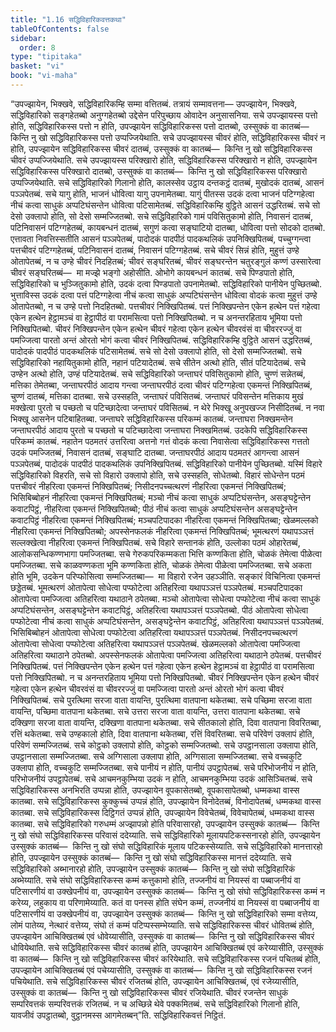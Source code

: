 ```yaml
---
title: "1.16 सद्धिविहारिकवत्तकथा"
tableOfContents: false
sidebar:
  order: 8
type: "tipitaka"
basket: "vi"
book: "vi-maha"
---
```



<DynamicBreadcrumb />

<Division number="67" book="vi-maha">

<Paragraph number="271" book="vi-maha">
“उपज्झायेन, भिक्खवे, सद्धिविहारिकम्हि सम्मा वत्तितब्बं. तत्रायं सम्मावत्तना—
</Paragraph>

<Paragraph number="272" book="vi-maha">
उपज्झायेन, भिक्खवे, सद्धिविहारिको सङ्गहेतब्बो अनुग्गहेतब्बो उद्देसेन परिपुच्छाय ओवादेन अनुसासनिया. सचे उपज्झायस्स पत्तो होति, सद्धिविहारिकस्स पत्तो न होति, उपज्झायेन सद्धिविहारिकस्स पत्तो दातब्बो, उस्सुक्कं वा कातब्बं—  किन्ति नु खो सद्धिविहारिकस्स पत्तो उप्पज्जियेथाति. सचे उपज्झायस्स चीवरं होति, सद्धिविहारिकस्स चीवरं न होति, उपज्झायेन सद्धिविहारिकस्स चीवरं दातब्बं, उस्सुक्कं वा कातब्बं—  किन्ति नु खो सद्धिविहारिकस्स चीवरं उप्पज्जियेथाति. सचे उपज्झायस्स परिक्खारो होति, सद्धिविहारिकस्स परिक्खारो न होति, उपज्झायेन सद्धिविहारिकस्स परिक्खारो दातब्बो, उस्सुक्कं वा कातब्बं—  किन्ति नु खो सद्धिविहारिकस्स परिक्खारो उप्पज्जियेथाति.
</Paragraph>

<Paragraph number="273" book="vi-maha">
सचे सद्धिविहारिको गिलानो होति, कालस्सेव उट्ठाय दन्तकट्ठं दातब्बं, मुखोदकं दातब्बं, आसनं पञ्ञपेतब्बं. सचे यागु होति, भाजनं धोवित्वा यागु उपनामेतब्बा. यागुं पीतस्स उदकं दत्वा भाजनं पटिग्गहेत्वा नीचं कत्वा साधुकं अप्पटिघंसन्तेन धोवित्वा पटिसामेतब्बं. सद्धिविहारिकम्हि वुट्ठिते आसनं उद्धरितब्बं. सचे सो देसो उक्लापो होति, सो देसो सम्मज्जितब्बो.
</Paragraph>

<Paragraph number="274" book="vi-maha">
सचे सद्धिविहारिको गामं पविसितुकामो होति, निवासनं दातब्बं, पटिनिवासनं पटिग्गहेतब्बं, कायबन्धनं दातब्बं, सगुणं कत्वा सङ्घाटियो दातब्बा, धोवित्वा पत्तो सोदको दातब्बो. एत्तावता निवत्तिस्सतीति आसनं पञ्ञपेतब्बं, पादोदकं पादपीठं पादकथलिकं उपनिक्खिपितब्बं, पच्चुग्गन्त्वा पत्तचीवरं पटिग्गहेतब्बं, पटिनिवासनं दातब्बं, निवासनं पटिग्गहेतब्बं. सचे चीवरं सिन्नं होति, मुहुत्तं उण्हे ओतापेतब्बं, न च उण्हे चीवरं निदहितब्बं; चीवरं सङ्घरितब्बं, चीवरं सङ्घरन्तेन चतुरङ्गुलं कण्णं उस्सारेत्वा चीवरं सङ्घरितब्बं—  मा मज्झे भङ्गो अहोसीति. ओभोगे कायबन्धनं कातब्बं.
</Paragraph>

<Paragraph number="275" book="vi-maha">
सचे पिण्डपातो होति, सद्धिविहारिको च भुञ्जितुकामो होति, उदकं दत्वा पिण्डपातो उपनामेतब्बो. सद्धिविहारिको पानीयेन पुच्छितब्बो. भुत्ताविस्स उदकं दत्वा पत्तं पटिग्गहेत्वा नीचं कत्वा साधुकं अप्पटिघंसन्तेन धोवित्वा वोदकं कत्वा मुहुत्तं उण्हे ओतापेतब्बो, न च उण्हे पत्तो निदहितब्बो. पत्तचीवरं निक्खिपितब्बं. पत्तं निक्खिपन्तेन एकेन हत्थेन पत्तं गहेत्वा एकेन हत्थेन हेट्ठामञ्चं वा हेट्ठापीठं वा परामसित्वा पत्तो निक्खिपितब्बो. न च अनन्तरहिताय भूमिया पत्तो निक्खिपितब्बो. चीवरं निक्खिपन्तेन एकेन हत्थेन चीवरं गहेत्वा एकेन हत्थेन चीवरवंसं वा चीवररज्जुं वा पमज्जित्वा पारतो अन्तं ओरतो भोगं कत्वा चीवरं निक्खिपितब्बं. सद्धिविहारिकम्हि वुट्ठिते आसनं उद्धरितब्बं, पादोदकं पादपीठं पादकथलिकं पटिसामेतब्बं. सचे सो देसो उक्लापो होति, सो देसो सम्मज्जितब्बो.
</Paragraph>

<Paragraph number="276" book="vi-maha">
सचे सद्धिविहारिको नहायितुकामो होति, नहानं पटियादेतब्बं. सचे सीतेन अत्थो होति, सीतं पटियादेतब्बं. सचे उण्हेन अत्थो होति, उण्हं पटियादेतब्बं.
</Paragraph>

<Paragraph number="277" book="vi-maha">
सचे सद्धिविहारिको जन्ताघरं पविसितुकामो होति, चुण्णं सन्नेतब्बं, मत्तिका तेमेतब्बा, जन्ताघरपीठं आदाय गन्त्वा जन्ताघरपीठं दत्वा चीवरं पटिग्गहेत्वा एकमन्तं निक्खिपितब्बं, चुण्णं दातब्बं, मत्तिका दातब्बा. सचे उस्सहति, जन्ताघरं पविसितब्बं. जन्ताघरं पविसन्तेन मत्तिकाय मुखं मक्खेत्वा पुरतो च पच्छतो च पटिच्छादेत्वा जन्ताघरं पविसितब्बं. न थेरे भिक्खू अनुपखज्ज निसीदितब्बं. न नवा भिक्खू आसनेन पटिबाहितब्बा. जन्ताघरे सद्धिविहारिकस्स परिकम्मं कातब्बं. जन्ताघरा निक्खमन्तेन जन्ताघरपीठं आदाय पुरतो च पच्छतो च पटिच्छादेत्वा जन्ताघरा निक्खमितब्बं.
</Paragraph>

<Paragraph number="278" book="vi-maha">
उदकेपि सद्धिविहारिकस्स परिकम्मं कातब्बं. नहातेन पठमतरं उत्तरित्वा अत्तनो गत्तं वोदकं कत्वा निवासेत्वा सद्धिविहारिकस्स गत्ततो उदकं पमज्जितब्बं, निवासनं दातब्बं, सङ्घाटि दातब्बा. जन्ताघरपीठं आदाय पठमतरं आगन्त्वा आसनं पञ्ञपेतब्बं, पादोदकं पादपीठं पादकथलिकं उपनिक्खिपितब्बं. सद्धिविहारिको पानीयेन पुच्छितब्बो.
</Paragraph>

<Paragraph number="279" book="vi-maha">
यस्मिं विहारे सद्धिविहारिको विहरति, सचे सो विहारो उक्लापो होति, सचे उस्सहति, सोधेतब्बो. विहारं सोधेन्तेन पठमं पत्तचीवरं नीहरित्वा एकमन्तं निक्खिपितब्बं; निसीदनपच्चत्थरणं नीहरित्वा एकमन्तं निक्खिपितब्बं; भिसिबिब्बोहनं नीहरित्वा एकमन्तं निक्खिपितब्बं; मञ्चो नीचं कत्वा साधुकं अप्पटिघंसन्तेन, असङ्घट्टेन्तेन कवाटपिट्ठं, नीहरित्वा एकमन्तं निक्खिपितब्बो; पीठं नीचं कत्वा साधुकं अप्पटिघंसन्तेन असङ्घट्टेन्तेन कवाटपिट्ठं नीहरित्वा एकमन्तं निक्खिपितब्बं; मञ्चपटिपादका नीहरित्वा एकमन्तं निक्खिपितब्बा; खेळमल्लको नीहरित्वा एकमन्तं निक्खिपितब्बो; अपस्सेनफलकं नीहरित्वा एकमन्तं निक्खिपितब्बं; भूमत्थरणं यथापञ्ञत्तं सल्लक्खेत्वा नीहरित्वा एकमन्तं निक्खिपितब्बं. सचे विहारे सन्तानकं होति, उल्लोका पठमं ओहारेतब्बं, आलोकसन्धिकण्णभागा पमज्जितब्बा. सचे गेरुकपरिकम्मकता भित्ति कण्णकिता होति, चोळकं तेमेत्वा पीळेत्वा पमज्जितब्बा. सचे काळवण्णकता भूमि कण्णकिता होति, चोळकं तेमेत्वा पीळेत्वा पमज्जितब्बा. सचे अकता होति भूमि, उदकेन परिप्फोसित्वा सम्मज्जितब्बा—  मा विहारो रजेन उहञ्ञीति. सङ्कारं विचिनित्वा एकमन्तं छड्डेतब्बं.
</Paragraph>

<Paragraph number="280" book="vi-maha">
भूमत्थरणं ओतापेत्वा सोधेत्वा पप्फोटेत्वा अतिहरित्वा यथापञ्ञत्तं पञ्ञपेतब्बं. मञ्चपटिपादका ओतापेत्वा पमज्जित्वा अतिहरित्वा यथाठाने ठपेतब्बा. मञ्चो ओतापेत्वा सोधेत्वा पप्फोटेत्वा नीचं कत्वा साधुकं अप्पटिघंसन्तेन, असङ्घट्टेन्तेन कवाटपिट्ठं, अतिहरित्वा यथापञ्ञत्तं पञ्ञपेतब्बो. पीठं ओतापेत्वा सोधेत्वा पप्फोटेत्वा नीचं कत्वा साधुकं अप्पटिघंसन्तेन, असङ्घट्टेन्तेन कवाटपिट्ठं, अतिहरित्वा यथापञ्ञत्तं पञ्ञपेतब्बं. भिसिबिब्बोहनं ओतापेत्वा सोधेत्वा पप्फोटेत्वा अतिहरित्वा यथापञ्ञत्तं पञ्ञपेतब्बं. निसीदनपच्चत्थरणं ओतापेत्वा सोधेत्वा पप्फोटेत्वा अतिहरित्वा यथापञ्ञत्तं पञ्ञपेतब्बं. खेळमल्लको ओतापेत्वा पमज्जित्वा अतिहरित्वा यथाठाने ठपेतब्बो. अपस्सेनफलकं ओतापेत्वा पमज्जित्वा अतिहरित्वा यथाठाने ठपेतब्बं. पत्तचीवरं निक्खिपितब्बं. पत्तं निक्खिपन्तेन एकेन हत्थेन पत्तं गहेत्वा एकेन हत्थेन हेट्ठामञ्चं वा हेट्ठापीठं वा परामसित्वा पत्तो निक्खिपितब्बो. न च अनन्तरहिताय भूमिया पत्तो निक्खिपितब्बो. चीवरं निक्खिपन्तेन एकेन हत्थेन चीवरं गहेत्वा एकेन हत्थेन चीवरवंसं वा चीवररज्जुं वा पमज्जित्वा पारतो अन्तं ओरतो भोगं कत्वा चीवरं निक्खिपितब्बं.
</Paragraph>

<Paragraph number="281" book="vi-maha">
सचे पुरत्थिमा सरजा वाता वायन्ति, पुरत्थिमा वातपाना थकेतब्बा. सचे पच्छिमा सरजा वाता वायन्ति, पच्छिमा वातपाना थकेतब्बा. सचे उत्तरा सरजा वाता वायन्ति, उत्तरा वातपाना थकेतब्बा. सचे दक्खिणा सरजा वाता वायन्ति, दक्खिणा वातपाना थकेतब्बा. सचे सीतकालो होति, दिवा वातपाना विवरितब्बा, रत्तिं थकेतब्बा. सचे उण्हकालो होति, दिवा वातपाना थकेतब्बा, रत्तिं विवरितब्बा.
</Paragraph>

<Paragraph number="282" book="vi-maha">
सचे परिवेणं उक्लापं होति, परिवेणं सम्मज्जितब्बं. सचे कोट्ठको उक्लापो होति, कोट्ठको सम्मज्जितब्बो. सचे उपट्ठानसाला उक्लापा होति, उपट्ठानसाला सम्मज्जितब्बा. सचे अग्गिसाला उक्लापा होति, अग्गिसाला सम्मज्जितब्बा. सचे वच्चकुटि उक्लापा होति, वच्चकुटि सम्मज्जितब्बा. सचे पानीयं न होति, पानीयं उपट्ठापेतब्बं. सचे परिभोजनीयं न होति, परिभोजनीयं उपट्ठापेतब्बं. सचे आचमनकुम्भिया उदकं न होति, आचमनकुम्भिया उदकं आसिञ्चितब्बं.
</Paragraph>

<Paragraph number="283" book="vi-maha">
सचे सद्धिविहारिकस्स अनभिरति उप्पन्ना होति, उपज्झायेन वूपकासेतब्बो, वूपकासापेतब्बो, धम्मकथा वास्स कातब्बा. सचे सद्धिविहारिकस्स कुक्कुच्चं उप्पन्नं होति, उपज्झायेन विनोदेतब्बं, विनोदापेतब्बं, धम्मकथा वास्स कातब्बा. सचे सद्धिविहारिकस्स दिट्ठिगतं उप्पन्नं होति, उपज्झायेन विवेचेतब्बं, विवेचापेतब्बं, धम्मकथा वास्स कातब्बा. सचे सद्धिविहारिको गरुधम्मं अज्झापन्नो होति परिवासारहो, उपज्झायेन उस्सुक्कं कातब्बं—  किन्ति नु खो संघो सद्धिविहारिकस्स परिवासं ददेय्याति. सचे सद्धिविहारिको मूलायपटिकस्सनारहो होति, उपज्झायेन उस्सुक्कं कातब्बं—  किन्ति नु खो संघो सद्धिविहारिकं मूलाय पटिकस्सेय्याति. सचे सद्धिविहारिको मानत्तारहो होति, उपज्झायेन उस्सुक्कं कातब्बं—  किन्ति नु खो संघो सद्धिविहारिकस्स मानत्तं ददेय्याति. सचे सद्धिविहारिको अब्भानारहो होति, उपज्झायेन उस्सुक्कं कातब्बं—  किन्ति नु खो संघो सद्धिविहारिकं अब्भेय्याति. सचे संघो सद्धिविहारिकस्स कम्मं कत्तुकामो होति, तज्जनीयं वा नियस्सं वा पब्बाजनीयं वा पटिसारणीयं वा उक्खेपनीयं वा, उपज्झायेन उस्सुक्कं कातब्बं—  किन्ति नु खो संघो सद्धिविहारिकस्स कम्मं न करेय्य, लहुकाय वा परिणामेय्याति. कतं वा पनस्स होति संघेन कम्मं, तज्जनीयं वा नियस्सं वा पब्बाजनीयं वा पटिसारणीयं वा उक्खेपनीयं वा, उपज्झायेन उस्सुक्कं कातब्बं—  किन्ति नु खो सद्धिविहारिको सम्मा वत्तेय्य, लोमं पातेय्य, नेत्थारं वत्तेय्य, संघो तं कम्मं पटिप्पस्सम्भेय्याति.
</Paragraph>

<Paragraph number="284" book="vi-maha">
सचे सद्धिविहारिकस्स चीवरं धोवितब्बं होति, उपज्झायेन आचिक्खितब्बं एवं धोवेय्यासीति, उस्सुक्कं वा कातब्बं—  किन्ति नु खो सद्धिविहारिकस्स चीवरं धोवियेथाति. सचे सद्धिविहारिकस्स चीवरं कातब्बं होति, उपज्झायेन आचिक्खितब्बं एवं करेय्यासीति, उस्सुक्कं वा कातब्बं—  किन्ति नु खो सद्धिविहारिकस्स चीवरं करियेथाति. सचे सद्धिविहारिकस्स रजनं पचितब्बं होति, उपज्झायेन आचिक्खितब्बं एवं पचेय्यासीति, उस्सुक्कं वा कातब्बं—  किन्ति नु खो सद्धिविहारिकस्स रजनं पचियेथाति. सचे सद्धिविहारिकस्स चीवरं रजितब्बं होति, उपज्झायेन आचिक्खितब्बं, एवं रजेय्यासीति, उस्सुक्कं वा कातब्बं—  किन्ति नु खो सद्धिविहारिकस्स चीवरं रजियेथाति. चीवरं रजन्तेन साधुकं सम्परिवत्तकं सम्परिवत्तकं रजितब्बं. न च अच्छिन्ने थेवे पक्कमितब्बं. सचे सद्धिविहारिको गिलानो होति, यावजीवं उपट्ठातब्बो, वुट्ठानमस्स आगमेतब्बन्”ति.

</Paragraph>
</Division>

<Paragraph number="285" type="center" book="vi-maha">
सद्धिविहारिकवत्तं निट्ठितं.
</Paragraph>